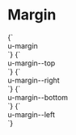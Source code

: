 
<Meta title="Utilities/Margin" />

# Margin

<Canvas>
  <Story name="margin">
    {`
      <div class="u-bg--secondary u-padding">
        <div class="u-bg--background u-margin">u-margin</div>
      </div>
    `}
  </Story>
  <Story name="margin--top">
    {`
      <div class="u-bg--secondary u-padding">
        <div class="u-bg--background u-margin--top">u-margin--top</div>
      </div>
    `}
  </Story>
  <Story name="margin--right">
    {`
      <div class="u-bg--secondary u-padding">
        <div class="u-bg--background u-margin--right">u-margin--right</div>
      </div>
    `}
  </Story>
  <Story name="margin--bottom">
    {`
      <div class="u-bg--secondary u-padding">
        <div class="u-bg--background u-margin--bottom">u-margin--bottom</div>
      </div>
    `}
  </Story>
  <Story name="margin--left">
    {`
      <div class="u-bg--secondary u-padding">
        <div class="u-bg--background u-margin--left">u-margin--left</div>
      </div>
    `}
  </Story>
</Canvas>
